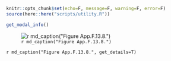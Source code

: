 ```r
knitr::opts_chunk$set(echo=F, message=F, warning=F, error=F)
source(here::here("scripts/utility.R"))
```

```r
get_modal_info()
```

![`r md_caption("Figure App.F.13.8.")`](../img/cinms_cr/App.F.13.8.jpg)

`r md_caption("Figure App.F.13.8.", get_details=T)`
